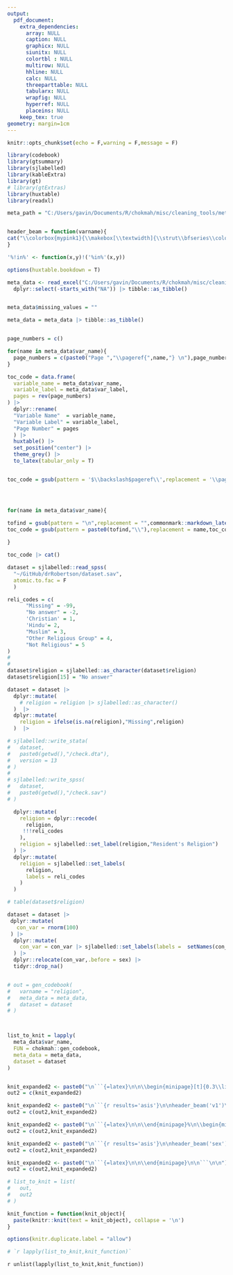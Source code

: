 ```yaml
---
output:
  pdf_document:
    extra_dependencies: 
      array: NULL
      caption: NULL
      graphicx: NULL
      siunitx: NULL
      colortbl : NULL
      multirow: NULL
      hhline: NULL
      calc: NULL
      threeparttable: NULL
      tabularx: NULL
      wrapfig: NULL
      hyperref: NULL
      placeins: NULL
    keep_tex: true
geometry: margin=1cm
---
```


```r
knitr::opts_chunk$set(echo = F,warning = F,message = F)
```

```{=latex}

\definecolor{mypink1}{RGB}{202, 200, 72}
\setlength{\footskip}{-1pt}
\definecolor{titlecolor}{RGB}{86,193,166}
\colorlet{shadecolor}{gray!40}

```

```{=latex}

\newgeometry{left=2.5cm, right=2cm,bottom = 3cm}

\begin{titlepage} % Suppresses displaying the page number on the title page and the subsequent page counts as page 1


	
	%------------------------------------------------
	%	Grey title box
	%------------------------------------------------
	
	\colorbox{titlecolor}{
		\parbox[t]{0.93\textwidth}{ % Outer full width box
			\parbox[t]{0.91\textwidth}{ % Inner box for inner right text margin
				\raggedleft % Right align the text
				\fontsize{50pt}{80pt}\selectfont % Title font size, the first argument is the font size and the second is the line spacing, adjust depending on title length
				\vspace{0.7cm} % Space between the start of the title and the top of the grey box
				
				Study Title\\
				and\\
				Information\\
			 \vspace{4cm}
			
				Codebook for dataset\\
				
				\vspace{0.7cm} % Space between the end of the title and the bottom of the grey box
			}
		}
	}
	
	\vfill % Space between the title box and author information
	
	%------------------------------------------------
	%	Author name and information
	%------------------------------------------------
	
	\parbox[t]{0.93\textwidth}{ % Box to inset this section slightly
		\raggedleft % Right align the text
		\Large % Increase the font size
		{\Large B.J. Blazkowicz}\\[4pt] % Extra space after name
		Department Name\\
		Institution Name\\[4pt] % Extra space before URL
		\texttt{LaTeXTemplates.com}\\
		
		\hfill\rule{0.2\linewidth}{1pt}% Horizontal line, first argument width, second thickness
	}
	
\end{titlepage}

\restoregeometry
\setlength{\footskip}{-1pt}

```




```r

library(codebook)
library(gtsummary)
library(sjlabelled)
library(kableExtra)
library(gt)
# library(gtExtras)
library(huxtable)
library(readxl)

meta_path = "C:/Users/gavin/Documents/R/chokmah/misc/cleaning_tools/meta_data.xlsx"


header_beam = function(varname){
cat("\\colorbox{mypink1}{\\makebox[\\textwidth]{\\strut\\bfseries\\color{black} ",varname,"}}")
}

'%!in%' <- function(x,y)!('%in%'(x,y))

options(huxtable.bookdown = T)

```



```r
meta_data <- read_excel("C:/Users/gavin/Documents/R/chokmah/misc/cleaning_tools/meta_data.xlsx") |>
  dplyr::select(-starts_with("NA")) |> tibble::as_tibble()


meta_data$missing_values = ""

meta_data = meta_data |> tibble::as_tibble()



```




```r

page_numbers = c()

for(name in meta_data$var_name){
  page_numbers = c(paste0("Page ","\\pageref{",name,"} \n"),page_numbers)
}

toc_code = data.frame(
  variable_name = meta_data$var_name,
  variable_label = meta_data$var_label,
  pages = rev(page_numbers)
) |>
  dplyr::rename(
  "Variable Name"  = variable_name,
  "Variable Label" = variable_label,
  "Page Number" = pages
  ) |> 
  huxtable() |>
  set_position("center") |> 
  theme_grey() |> 
  to_latex(tabular_only = T) 


toc_code = gsub(pattern = '$\\backslash$pageref\\',replacement = '\\pageref',toc_code,fixed = T)




for(name in meta_data$var_name){

tofind = gsub(pattern = "\n",replacement = "",commonmark::markdown_latex(name))
toc_code = gsub(pattern = paste0(tofind,"\\"),replacement = name,toc_code,fixed = T)
    
}

toc_code |> cat()


```


\newpage





```r

dataset = sjlabelled::read_spss(
  "~/GitHub/drRobertson/dataset.sav",
  atomic.to.fac = F
  )

reli_codes = c(
      "Missing" = -99,
      "No answer" = -2,
      'Christian' = 1,
      'Hindu'= 2,
      "Muslim" = 3,
      "Other Religious Group" = 4,
      "Not Religious" = 5
)
# 
#
dataset$religion = sjlabelled::as_character(dataset$religion)
dataset$religion[15] = "No answer"

dataset = dataset |>
  dplyr::mutate(
    # religion = religion |> sjlabelled::as_character()
  )  |>
  dplyr::mutate(
    religion = ifelse(is.na(religion),"Missing",religion)
  )  |>

# sjlabelled::write_stata(
#   dataset,
#   paste0(getwd(),"/check.dta"),
#   version = 13
# )
# 
# sjlabelled::write_spss(
#   dataset,
#   paste0(getwd(),"/check.sav")
# )

  dplyr::mutate(
    religion = dplyr::recode(
      religion,
     !!!reli_codes
    ),
    religion = sjlabelled::set_label(religion,"Resident's Religion")
  ) |>
  dplyr::mutate(
    religion = sjlabelled::set_labels(
      religion,
      labels = reli_codes
    )
  )

# table(dataset$religion)

dataset = dataset |> 
 dplyr::mutate(
   con_var = rnorm(100)  
 ) |> 
  dplyr::mutate(
    con_var = con_var |> sjlabelled::set_labels(labels =  setNames(con_var,con_var))
  ) |> 
  dplyr::relocate(con_var,.before = sex) |> 
  tidyr::drop_na()



```













```r
# out = gen_codebook(
#   varname = "religion",
#   meta_data = meta_data,
#   dataset = dataset
# )



list_to_knit = lapply(
  meta_data$var_name,
  FUN = chokmah::gen_codebook,
  meta_data = meta_data,
  dataset = dataset
)



```



```r
knit_expanded2 <- paste0("\n```{=latex}\n\n\\begin{minipage}[t]{0.3\\linewidth}\n\n```")
out2 = c(knit_expanded2)

knit_expanded2 <- paste0("\n```{r results='asis'}\n\nheader_beam('v1')\n\n```")
out2 = c(out2,knit_expanded2)

knit_expanded2 <- paste0("\n```{=latex}\n\n\\end{minipage}%\n\\begin{minipage}[t]{0.7\\linewidth}\n\n```")
out2 = c(out2,knit_expanded2)

knit_expanded2 <- paste0("\n```{r results='asis'}\n\nheader_beam('sex')\n\n```")
out2 = c(out2,knit_expanded2)

knit_expanded2 <- paste0("\n```{=latex}\n\n\\end{minipage}\n\n```\n\n")
out2 = c(out2,knit_expanded2)

```


```r
# list_to_knit = list(
#   out,
#   out2
# )
```

```r
knit_function = function(knit_object){
  paste(knitr::knit(text = knit_object), collapse = '\n')
}

options(knitr.duplicate.label = "allow")

# `r lapply(list_to_knit,knit_function)`
```


`r unlist(lapply(list_to_knit,knit_function))`
